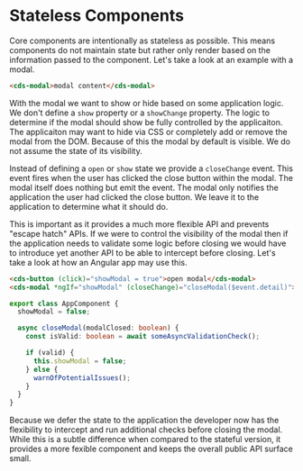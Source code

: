 
<Meta title="Internal/Documentation/Stateless API" />

# Stateless Components

Core components are intentionally as stateless as possible. This means components
do not maintain state but rather only render based on the information passed to
the component. Let's take a look at an example with a modal.

```html
<cds-modal>modal content</cds-modal>
```

With the modal we want to show or hide based on some application logic. We don't
define a `show` property or a `showChange` property. The logic to determine if the
modal should show be fully controlled by the applicaiton. The applicaiton may
want to hide via CSS or completely add or remove the modal from the DOM. Because
of this the modal by default is visible. We do not assume the state of its visibility.

Instead of defining a `open` or `show` state we provide a `closeChange` event.
This event fires when the user has clicked the close button within the modal.
The modal itself does nothing but emit the event. The modal only notifies the
application the user had clicked the close button. We leave it to the application
to determine what it should do.

This is important as it provides a much more flexible API and prevents "escape hatch"
APIs. If we were to control the visibility of the modal then if the application
needs to validate some logic before closing we would have to introduce yet another
API to be able to intercept before closing. Let's take a look at how an Angular
app may use this.

```html
<cds-button (click)="showModal = true">open modal</cds-modal>
<cds-modal *ngIf="showModal" (closeChange)="closeModal($event.detail)">Some Content</cds-modal>
```

```ts
export class AppComponent {
  showModal = false;

  async closeModal(modalClosed: boolean) {
    const isValid: boolean = await someAsyncValidationCheck();

    if (valid) {
      this.showModal = false;
    } else {
      warnOfPotentialIssues();
    }
  }
}
```

Because we defer the state to the application the developer now has the flexibility
to intercept and run additional checks before closing the modal. While this is a
subtle difference when compared to the stateful version, it provides a more
fexible component and keeps the overall public API surface small.
